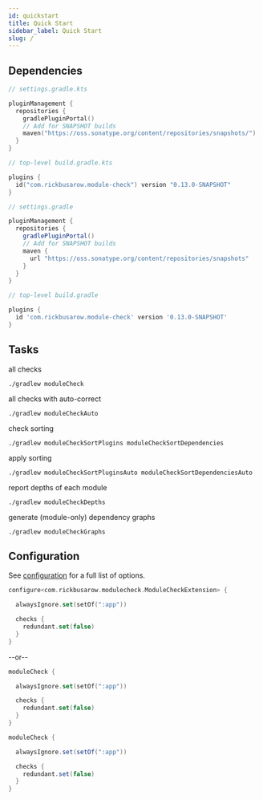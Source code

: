 ```yaml
---
id: quickstart
title: Quick Start
sidebar_label: Quick Start
slug: /
---
```





## Dependencies

<Tabs>
   <TabItem value="Kotlin" default>

```kotlin
// settings.gradle.kts

pluginManagement {
  repositories {
    gradlePluginPortal()
    // Add for SNAPSHOT builds
    maven("https://oss.sonatype.org/content/repositories/snapshots/")
  }
}
```

<!--doks modulecheck-plugin:1-->
```kotlin
// top-level build.gradle.kts

plugins {
  id("com.rickbusarow.module-check") version "0.13.0-SNAPSHOT"
}
```
<!--doks END-->

   </TabItem>

<TabItem value="Groovy">

```groovy
// settings.gradle

pluginManagement {
  repositories {
    gradlePluginPortal()
    // Add for SNAPSHOT builds
    maven {
      url "https://oss.sonatype.org/content/repositories/snapshots"
    }
  }
}
```

<!--doks modulecheck-plugin:1-->
```groovy
// top-level build.gradle

plugins {
  id 'com.rickbusarow.module-check' version '0.13.0-SNAPSHOT'
}
```
<!--doks END-->

   </TabItem>
</Tabs>

## Tasks

all checks
```shell
./gradlew moduleCheck
```

all checks with auto-correct
```shell
./gradlew moduleCheckAuto
```

check sorting
```shell
./gradlew moduleCheckSortPlugins moduleCheckSortDependencies
```

apply sorting
```shell
./gradlew moduleCheckSortPluginsAuto moduleCheckSortDependenciesAuto
```

report depths of each module
```shell
./gradlew moduleCheckDepths
```

generate (module-only) dependency graphs
```shell
./gradlew moduleCheckGraphs
```

## Configuration

See [configuration](./configuration.mdx) for a full list of options.

<Tabs >

   <TabItem value="Kotlin" default>

```kotlin title="root/build.gradle.kts"
configure<com.rickbusarow.modulecheck.ModuleCheckExtension> {

  alwaysIgnore.set(setOf(":app"))

  checks {
    redundant.set(false)
  }
}
```

--or--

```kotlin title="root/build.gradle.kts"
moduleCheck {

  alwaysIgnore.set(setOf(":app"))

  checks {
    redundant.set(false)
  }
}
```

  </TabItem>

  <TabItem value="Groovy">

```groovy title="root/build.gradle"
moduleCheck {

  alwaysIgnore.set(setOf(":app"))

  checks {
    redundant.set(false)
  }
}
```

   </TabItem>
</Tabs>
